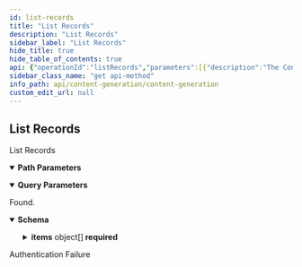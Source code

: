 ```yaml
---
id: list-records
title: "List Records"
description: "List Records"
sidebar_label: "List Records"
hide_title: true
hide_table_of_contents: true
api: {"operationId":"listRecords","parameters":[{"description":"The Content Generation id.","in":"path","name":"contentGenerationId","required":true,"schema":{"type":"integer","format":"int64"}},{"description":"The cursor","in":"query","name":"cursor","required":false,"schema":{"type":"string"}},{"description":"The maximum number of results","in":"query","name":"limit","required":false,"schema":{"type":"integer","default":10}},{"description":"The record status","in":"query","name":"status","required":false,"schema":{"type":"string","enum":["VALID","WARNING","ERROR","ACCEPTED"],"title":"Status"}},{"description":"Search query","in":"query","name":"q","required":false,"schema":{"type":"string"}}],"responses":{"200":{"content":{"application/json":{"schema":{"type":"object","description":"A page object with links to move to other pages and the list of objects.","properties":{"first":{"type":"string","description":"The link to the first page.","nullable":true},"items":{"type":"array","description":"An array of objects.","items":{"type":"object","properties":{"completion":{"type":"string"},"content_generation_id":{"type":"integer","format":"int64","description":"The parent content generation id.","readOnly":true},"data":{"type":"object","description":"The data from knowledge graph after applying the graphql query.","readOnly":true,"title":"Json"},"errors":{"type":"array","description":"The set of errors found for record.","items":{"type":"object","description":"The set of errors found for record.","properties":{"levelEnum":{"type":"string","description":"The rule level.","enum":["RECOMMENDED","REQUIRED"],"title":"LevelEnum"},"name":{"type":"string"},"result":{"type":"string","enum":["PASS","FAIL","SKIP","FIXED"]}},"readOnly":true,"title":"ValidationResult"},"readOnly":true},"has_upvote":{"type":"boolean","description":"This indicates whether the user upvoted the completion."},"id":{"type":"integer","format":"int64"},"is_accepted":{"type":"boolean","description":"This indicates whether the completion is accepted by the user."},"modified_at":{"type":"string","format":"date-time","description":"The last modified date-time.","readOnly":true},"prompt":{"type":"string","description":"The prompt."},"warnings":{"type":"array","description":"The set of errors found for record.","items":{"type":"object","description":"The set of errors found for record.","properties":{"levelEnum":{"type":"string","description":"The rule level.","enum":["RECOMMENDED","REQUIRED"],"title":"LevelEnum"},"name":{"type":"string"},"result":{"type":"string","enum":["PASS","FAIL","SKIP","FIXED"]}},"readOnly":true,"title":"ValidationResult"},"readOnly":true}},"required":["content_generation_id","has_upvote","is_accepted","prompt"],"title":"Record"}},"last":{"type":"string","description":"The link to the last page.","nullable":true},"next":{"type":"string","description":"The link to the next page or `null` if there's no page.","nullable":true},"prev":{"type":"string","description":"The link to the previous page or `null` if there's no page.","nullable":true},"self":{"type":"string","description":"The link to the current page.","nullable":true}},"required":["first","items","last","next","prev","self"],"title":"PageRecord"}}},"description":"Found."},"401":{"description":"Authentication Failure"}},"security":[{"security_oauth2":[]}],"tags":["ContentGeneration Records"],"description":"List Records","method":"get","path":"/content-generations/{contentGenerationId}/records","servers":[{"url":"https://api.wordlift.io"}],"securitySchemes":{"security_oauth2":{"flows":{"authorizationCode":{"authorizationUrl":"https://s.wordlift.io/oauth/authorize/","scopes":{"basic":"basic scope"},"tokenUrl":"https://s.wordlift.io/oauth/token/"}},"type":"oauth2"}},"info":{"contact":{"email":"hello@wordlift.io","name":"WordLift","url":"https://wordlift.io"},"description":"Generate completions based on customized linguistic models.","license":{"name":"(c) copyright 2022-present WordLift","url":"https://wordlift.io"},"termsOfService":"https://wordlift.io/terms-of-service/","title":"Content Generation","version":"1.0"},"postman":{"name":"List Records","description":{"type":"text/plain"},"url":{"path":["content-generations",":contentGenerationId","records"],"host":["{{baseUrl}}"],"query":[{"disabled":false,"description":{"content":"The cursor","type":"text/plain"},"key":"cursor","value":""},{"disabled":false,"description":{"content":"The maximum number of results","type":"text/plain"},"key":"limit","value":""},{"disabled":false,"description":{"content":"The record status","type":"text/plain"},"key":"status","value":""},{"disabled":false,"description":{"content":"Search query","type":"text/plain"},"key":"q","value":""}],"variable":[{"disabled":false,"description":{"content":"(Required) The Content Generation id.","type":"text/plain"},"type":"any","value":"","key":"contentGenerationId"}]},"header":[{"key":"Accept","value":"application/json"}],"method":"GET","auth":{"type":"oauth2","oauth2":[]}}}
sidebar_class_name: "get api-method"
info_path: api/content-generation/content-generation
custom_edit_url: null
---
```



## List Records



List Records

<details style={{"marginBottom":"1rem"}} data-collapsed={false} open={true}><summary style={{}}><strong>Path Parameters</strong></summary><div><ul><ParamsItem className={"paramsItem"} param={{"description":"The Content Generation id.","in":"path","name":"contentGenerationId","required":true,"schema":{"type":"integer","format":"int64"}}}></ParamsItem></ul></div></details><details style={{"marginBottom":"1rem"}} data-collapsed={false} open={true}><summary style={{}}><strong>Query Parameters</strong></summary><div><ul><ParamsItem className={"paramsItem"} param={{"description":"The cursor","in":"query","name":"cursor","required":false,"schema":{"type":"string"}}}></ParamsItem><ParamsItem className={"paramsItem"} param={{"description":"The maximum number of results","in":"query","name":"limit","required":false,"schema":{"type":"integer","default":10}}}></ParamsItem><ParamsItem className={"paramsItem"} param={{"description":"The record status","in":"query","name":"status","required":false,"schema":{"type":"string","enum":["VALID","WARNING","ERROR","ACCEPTED"],"title":"Status"}}}></ParamsItem><ParamsItem className={"paramsItem"} param={{"description":"Search query","in":"query","name":"q","required":false,"schema":{"type":"string"}}}></ParamsItem></ul></div></details><div><ApiTabs><TabItem label={"200"} value={"200"}><div>

Found.

</div><div><MimeTabs schemaType={"response"}><TabItem label={"application/json"} value={"application/json"}><SchemaTabs><TabItem label={"Schema"} value={"Schema"}><details style={{}} data-collapsed={false} open={true}><summary style={{"textAlign":"left"}}><strong>Schema</strong></summary><div style={{"textAlign":"left","marginLeft":"1rem"}}></div><ul style={{"marginLeft":"1rem"}}><SchemaItem collapsible={false} name={"first"} required={false} schemaName={"string"} qualifierMessage={undefined} schema={{"type":"string","description":"The link to the first page.","nullable":true}}></SchemaItem><SchemaItem collapsible={true} className={"schemaItem"}><details style={{}}><summary style={{}}><strong>items</strong><span style={{"opacity":"0.6"}}> object[]</span><strong style={{"fontSize":"var(--ifm-code-font-size)","color":"var(--openapi-required)"}}> required</strong></summary><div style={{"marginLeft":"1rem"}}><div style={{"marginTop":".5rem","marginBottom":".5rem"}}>

An array of objects.

</div><li><div style={{"fontSize":"var(--ifm-code-font-size)","opacity":"0.6","marginLeft":"-.5rem","paddingBottom":".5rem"}}>Array [</div></li><SchemaItem collapsible={false} name={"completion"} required={false} schemaName={"string"} qualifierMessage={undefined} schema={{"type":"string"}}></SchemaItem><SchemaItem collapsible={false} name={"content_generation_id"} required={false} schemaName={"int64"} qualifierMessage={undefined} schema={{"type":"integer","format":"int64","description":"The parent content generation id.","readOnly":true}}></SchemaItem><SchemaItem collapsible={false} name={"data"} required={false} schemaName={"object"} qualifierMessage={undefined} schema={{"type":"object","description":"The data from knowledge graph after applying the graphql query.","readOnly":true,"title":"Json"}}></SchemaItem><SchemaItem collapsible={true} className={"schemaItem"}><details style={{}}><summary style={{}}><strong>errors</strong><span style={{"opacity":"0.6"}}> object[]</span></summary><div style={{"marginLeft":"1rem"}}><div style={{"marginTop":".5rem","marginBottom":".5rem"}}>

The set of errors found for record.

</div><li><div style={{"fontSize":"var(--ifm-code-font-size)","opacity":"0.6","marginLeft":"-.5rem","paddingBottom":".5rem"}}>Array [</div></li><SchemaItem collapsible={false} name={"levelEnum"} required={false} schemaName={"LevelEnum"} qualifierMessage={"**Possible values:** [`RECOMMENDED`, `REQUIRED`]"} schema={{"type":"string","description":"The rule level.","enum":["RECOMMENDED","REQUIRED"],"title":"LevelEnum"}}></SchemaItem><SchemaItem collapsible={false} name={"name"} required={false} schemaName={"string"} qualifierMessage={undefined} schema={{"type":"string"}}></SchemaItem><SchemaItem collapsible={false} name={"result"} required={false} schemaName={"string"} qualifierMessage={"**Possible values:** [`PASS`, `FAIL`, `SKIP`, `FIXED`]"} schema={{"type":"string","enum":["PASS","FAIL","SKIP","FIXED"]}}></SchemaItem><li><div style={{"fontSize":"var(--ifm-code-font-size)","opacity":"0.6","marginLeft":"-.5rem"}}>]</div></li></div></details></SchemaItem><SchemaItem collapsible={false} name={"has_upvote"} required={false} schemaName={"boolean"} qualifierMessage={undefined} schema={{"type":"boolean","description":"This indicates whether the user upvoted the completion."}}></SchemaItem><SchemaItem collapsible={false} name={"id"} required={false} schemaName={"int64"} qualifierMessage={undefined} schema={{"type":"integer","format":"int64"}}></SchemaItem><SchemaItem collapsible={false} name={"is_accepted"} required={false} schemaName={"boolean"} qualifierMessage={undefined} schema={{"type":"boolean","description":"This indicates whether the completion is accepted by the user."}}></SchemaItem><SchemaItem collapsible={false} name={"modified_at"} required={false} schemaName={"date-time"} qualifierMessage={undefined} schema={{"type":"string","format":"date-time","description":"The last modified date-time.","readOnly":true}}></SchemaItem><SchemaItem collapsible={false} name={"prompt"} required={false} schemaName={"string"} qualifierMessage={undefined} schema={{"type":"string","description":"The prompt."}}></SchemaItem><SchemaItem collapsible={true} className={"schemaItem"}><details style={{}}><summary style={{}}><strong>warnings</strong><span style={{"opacity":"0.6"}}> object[]</span></summary><div style={{"marginLeft":"1rem"}}><div style={{"marginTop":".5rem","marginBottom":".5rem"}}>

The set of errors found for record.

</div><li><div style={{"fontSize":"var(--ifm-code-font-size)","opacity":"0.6","marginLeft":"-.5rem","paddingBottom":".5rem"}}>Array [</div></li><SchemaItem collapsible={false} name={"levelEnum"} required={false} schemaName={"LevelEnum"} qualifierMessage={"**Possible values:** [`RECOMMENDED`, `REQUIRED`]"} schema={{"type":"string","description":"The rule level.","enum":["RECOMMENDED","REQUIRED"],"title":"LevelEnum"}}></SchemaItem><SchemaItem collapsible={false} name={"name"} required={false} schemaName={"string"} qualifierMessage={undefined} schema={{"type":"string"}}></SchemaItem><SchemaItem collapsible={false} name={"result"} required={false} schemaName={"string"} qualifierMessage={"**Possible values:** [`PASS`, `FAIL`, `SKIP`, `FIXED`]"} schema={{"type":"string","enum":["PASS","FAIL","SKIP","FIXED"]}}></SchemaItem><li><div style={{"fontSize":"var(--ifm-code-font-size)","opacity":"0.6","marginLeft":"-.5rem"}}>]</div></li></div></details></SchemaItem><li><div style={{"fontSize":"var(--ifm-code-font-size)","opacity":"0.6","marginLeft":"-.5rem"}}>]</div></li></div></details></SchemaItem><SchemaItem collapsible={false} name={"last"} required={false} schemaName={"string"} qualifierMessage={undefined} schema={{"type":"string","description":"The link to the last page.","nullable":true}}></SchemaItem><SchemaItem collapsible={false} name={"next"} required={false} schemaName={"string"} qualifierMessage={undefined} schema={{"type":"string","description":"The link to the next page or `null` if there's no page.","nullable":true}}></SchemaItem><SchemaItem collapsible={false} name={"prev"} required={false} schemaName={"string"} qualifierMessage={undefined} schema={{"type":"string","description":"The link to the previous page or `null` if there's no page.","nullable":true}}></SchemaItem><SchemaItem collapsible={false} name={"self"} required={false} schemaName={"string"} qualifierMessage={undefined} schema={{"type":"string","description":"The link to the current page.","nullable":true}}></SchemaItem></ul></details></TabItem><TabItem label={"Example (from schema)"} value={"Example (from schema)"}><ResponseSamples responseExample={"{\n  \"first\": \"string\",\n  \"items\": [\n    {\n      \"completion\": \"string\",\n      \"content_generation_id\": 0,\n      \"data\": {},\n      \"errors\": [\n        {\n          \"levelEnum\": \"RECOMMENDED\",\n          \"name\": \"string\",\n          \"result\": \"PASS\"\n        }\n      ],\n      \"has_upvote\": true,\n      \"id\": 0,\n      \"is_accepted\": true,\n      \"modified_at\": \"2023-07-20T12:14:49.159Z\",\n      \"prompt\": \"string\",\n      \"warnings\": [\n        {\n          \"levelEnum\": \"RECOMMENDED\",\n          \"name\": \"string\",\n          \"result\": \"PASS\"\n        }\n      ]\n    }\n  ],\n  \"last\": \"string\",\n  \"next\": \"string\",\n  \"prev\": \"string\",\n  \"self\": \"string\"\n}"} language={"json"}></ResponseSamples></TabItem></SchemaTabs></TabItem></MimeTabs></div></TabItem><TabItem label={"401"} value={"401"}><div>

Authentication Failure

</div><div></div></TabItem></ApiTabs></div>
      